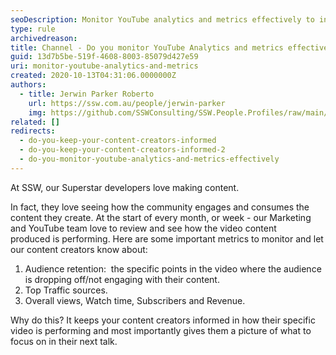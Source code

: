 ```yaml
---
seoDescription: Monitor YouTube analytics and metrics effectively to inform content creators about audience engagement, top traffic sources, and overall performance.
type: rule
archivedreason:
title: Channel - Do you monitor YouTube Analytics and metrics effectively?
guid: 13d7b5be-519f-4608-8003-85079d427e59
uri: monitor-youtube-analytics-and-metrics
created: 2020-10-13T04:31:06.0000000Z
authors:
  - title: Jerwin Parker Roberto
    url: https://ssw.com.au/people/jerwin-parker
    img: https://github.com/SSWConsulting/SSW.People.Profiles/raw/main/Jerwin-Parker/Images/Jerwin-Parker-Profile.jpg
related: []
redirects:
  - do-you-keep-your-content-creators-informed
  - do-you-keep-your-content-creators-informed-2
  - do-you-monitor-youtube-analytics-and-metrics-effectively
---
```


At SSW, our Superstar developers love making content.

In fact, they love seeing how the community engages and consumes the content they create.
At the start of every month, or week - our Marketing and YouTube team love to review and see how the video content produced is performing. Here are some important metrics to monitor and let our content creators know about:

1. Audience retention:  the specific points in the video where the audience is dropping off/not engaging with their content.
2. Top Traffic sources.
3. Overall views, Watch time, Subscribers and Revenue.

Why do this? It keeps your content creators informed in how their specific video is performing and most importantly gives them a picture of what to focus on in their next talk.